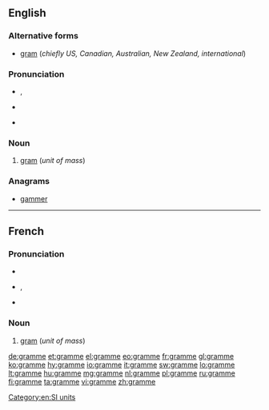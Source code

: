 ==English==

===Alternative forms===
* [[gram]] (''chiefly US, Canadian, Australian, New Zealand, international'')

===Pronunciation===
* {{IPA|/ɡɹæm/}}, {{X-SAMPA|/gr\{m/}}
* {{rhymes|æm}}
* {{homophones|lang=en|gram|graham}} {{qualifier|GenAm}}

===Noun===
{{en-noun}}

# {{context|British|dated}} [[gram]] (''unit of mass'')

===Anagrams===
* [[gammer]]

[[Category:en:SI units]]

----

==French==

===Pronunciation===
* {{audio|Fr-gramme.ogg|audio}}
* {{IPA|lang=fr|/ɡʁam/}}, {{X-SAMPA|/gRam/}}
* {{audio|Fr-Paris--gramme.ogg|Audio (Paris)}}

===Noun===
{{fr-noun|m}}

# [[gram]] (''unit of mass'')

[[de:gramme]]
[[et:gramme]]
[[el:gramme]]
[[eo:gramme]]
[[fr:gramme]]
[[gl:gramme]]
[[ko:gramme]]
[[hy:gramme]]
[[io:gramme]]
[[it:gramme]]
[[sw:gramme]]
[[lo:gramme]]
[[lt:gramme]]
[[hu:gramme]]
[[mg:gramme]]
[[nl:gramme]]
[[pl:gramme]]
[[ru:gramme]]
[[fi:gramme]]
[[ta:gramme]]
[[vi:gramme]]
[[zh:gramme]]
